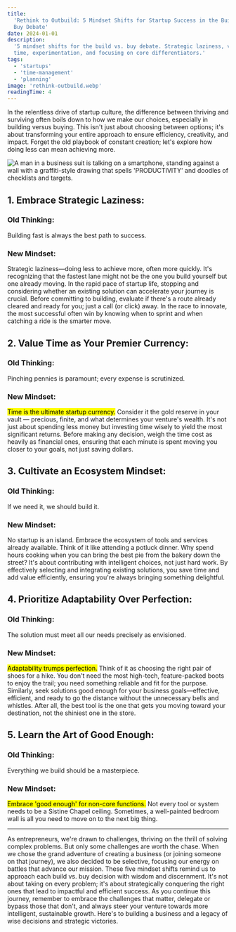 ```yaml
---
title:
  'Rethink to Outbuild: 5 Mindset Shifts for Startup Success in the Build vs.
  Buy Debate'
date: 2024-01-01
description:
  '5 mindset shifts for the build vs. buy debate. Strategic laziness, valuing
  time, experimentation, and focusing on core differentiators.'
tags:
  - 'startups'
  - 'time-management'
  - 'planning'
image: 'rethink-outbuild.webp'
readingTime: 4
---
```


In the relentless drive of startup culture, the difference between thriving and
surviving often boils down to how we make our choices, especially in building
versus buying. This isn't just about choosing between options; it's about
transforming your entire approach to ensure efficiency, creativity, and impact.
Forget the old playbook of constant creation; let's explore how doing less can
mean achieving more.

![A man in a business suit is talking on a smartphone, standing against a wall with a graffiti-style drawing that spells 'PRODUCTIVITY' and doodles of checklists and targets.](rethink-outbuild.webp)

## 1. Embrace Strategic Laziness:

### Old Thinking:

Building fast is always the best path to success.

### New Mindset:

Strategic laziness—doing less to achieve more, often more quickly. It's
recognizing that the fastest lane might not be the one you build yourself but
one already moving. In the rapid pace of startup life, stopping and considering
whether an existing solution can accelerate your journey is crucial. Before
committing to building, evaluate if there's a route already cleared and ready
for you; just a call (or click) away. In the race to innovate, the most
successful often win by knowing when to sprint and when catching a ride is the
smarter move.

## 2. Value Time as Your Premier Currency:

### Old Thinking:

Pinching pennies is paramount; every expense is scrutinized.

### New Mindset:

<mark>Time is the ultimate startup currency.</mark> Consider it the gold reserve
in your vault — precious, finite, and what determines your venture's wealth.
It's not just about spending less money but investing time wisely to yield the
most significant returns. Before making any decision, weigh the time cost as
heavily as financial ones, ensuring that each minute is spent moving you closer
to your goals, not just saving dollars.

## 3. Cultivate an Ecosystem Mindset:

### Old Thinking:

If we need it, we should build it.

### New Mindset:

No startup is an island. Embrace the ecosystem of tools and services already
available. Think of it like attending a potluck dinner. Why spend hours cooking
when you can bring the best pie from the bakery down the street? It's about
contributing with intelligent choices, not just hard work. By effectively
selecting and integrating existing solutions, you save time and add value
efficiently, ensuring you're always bringing something delightful.

## 4. Prioritize Adaptability Over Perfection:

### Old Thinking:

The solution must meet all our needs precisely as envisioned.

### New Mindset:

<mark>Adaptability trumps perfection.</mark> Think of it as choosing the right
pair of shoes for a hike. You don't need the most high-tech, feature-packed
boots to enjoy the trail; you need something reliable and fit for the purpose.
Similarly, seek solutions good enough for your business goals—effective,
efficient, and ready to go the distance without the unnecessary bells and
whistles. After all, the best tool is the one that gets you moving toward your
destination, not the shiniest one in the store.

## 5. Learn the Art of Good Enough:

### Old Thinking:

Everything we build should be a masterpiece.

### New Mindset:

<mark>Embrace 'good enough' for non-core functions.</mark> Not every tool or
system needs to be a Sistine Chapel ceiling. Sometimes, a well-painted bedroom
wall is all you need to move on to the next big thing.

---

As entrepreneurs, we're drawn to challenges, thriving on the thrill of solving
complex problems. But only some challenges are worth the chase. When we chose
the grand adventure of creating a business (or joining someone on that journey),
we also decided to be selective, focusing our energy on battles that advance our
mission. These five mindset shifts remind us to approach each build vs. buy
decision with wisdom and discernment. It's not about taking on every problem;
it's about strategically conquering the right ones that lead to impactful and
efficient success. As you continue this journey, remember to embrace the
challenges that matter, delegate or bypass those that don't, and always steer
your venture towards more intelligent, sustainable growth. Here's to building a
business and a legacy of wise decisions and strategic victories.
